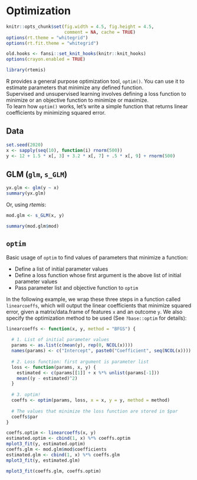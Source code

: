 # Optimization {#optim}

```r
knitr::opts_chunk$set(fig.width = 4.5, fig.height = 4.5,
                      comment = NA, cache = TRUE) 
options(rt.theme = "whitegrid")
options(rt.fit.theme = "whitegrid")
```

```r
old.hooks <- fansi::set_knit_hooks(knitr::knit_hooks)
options(crayon.enabled = TRUE)
```

```r
library(rtemis)
```

R provides a general purpose optimization tool, `optim()`. You can use it to estimate parameters that minimize any defined function.  
Supervised and unsupervised learning involves defining a loss function to minimize or an objective function to minimize or maximize.  
To learn how `optim()` works, let's write a simple function that returns linear coefficients by minimizing squared error.

## Data
```r
set.seed(2020)
x <- sapply(seq(10), function(i) rnorm(500))
y <- 12 + 1.5 * x[, 3] + 3.2 * x[, 7] + .5 * x[, 9] + rnorm(500)
```

## GLM (`glm`, `s_GLM`)
```r
yx.glm <- glm(y ~ x)
summary(yx.glm)
```
Or, using _rtemis_:
```r
mod.glm <- s_GLM(x, y)
```
```r
summary(mod.glm$mod)
```

## `optim`
Basic usage of `optim` to find values of parameters that minimize a function:  

* Define a list of initial parameter values
* Define a loss function whose first argument is the above list of initial parameter values
* Pass parameter list and objective function to `optim`

In the following example, we wrap these three steps in a function called `linearcoeffs`, which will output the linear coefficients that minimize squared error, given a matrix/data.frame of features `x` and an outcome `y`. We also specify the optimization method to be used (See `?base::optim` for details):
```r
linearcoeffs <- function(x, y, method = "BFGS") {
  
  # 1. List of initial parameter values
  params <- as.list(c(mean(y), rep(0, NCOL(x))))
  names(params) <- c("Intercept", paste0("Coefficient", seq(NCOL(x))))
  
  # 2. Loss function: first argument is parameter list
  loss <- function(params, x, y) {
    estimated <- c(params[[1]] + x %*% unlist(params[-1]))
    mean((y - estimated)^2)
  }
  
  # 3. optim!
  coeffs <- optim(params, loss, x = x, y = y, method = method)
  
  # The values that minimize the loss function are stored in $par
  coeffs$par
}
```

```r
coeffs.optim <- linearcoeffs(x, y)
estimated.optim <- cbind(1, x) %*% coeffs.optim
mplot3_fit(y, estimated.optim)
coeffs.glm <- mod.glm$mod$coefficients
estimated.glm <- cbind(1, x) %*% coeffs.glm
mplot3_fit(y, estimated.glm)
```

```r
mplot3_fit(coeffs.glm, coeffs.optim)
```
